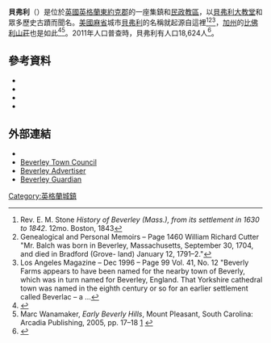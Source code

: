 {{Infobox UK place
|country =                  英格蘭
|official_name =            Beverley
|static_image_name =        Beverley Beck - geograph.org.uk - 49301.jpg
|static_image_2_name =      
|coordinates = {{coord|53.845|-0.427|display=inline,title}}
|population =               29,110
|population_ref =          （2001）<ref>{{cite web
|url = http://www.ons.gov.uk/ons/rel/census/census-2001-key-statistics/urban-areas-in-england-and-wales/urban-areas-in-england-and-wales-ks01-usual-resident-population.xls
|title = KS01 Usual resident population: Census 2001, Key Statistics for urban areas
|accessdate = 3 February 2013
|publisher = [[Office_for_National_Statistics|National Statistics]]
|format = Excel
|archive-date = 2012-10-22
|archive-url = https://web.archive.org/web/20121022000531/http://www.ons.gov.uk/ons/rel/census/census-2001-key-statistics/urban-areas-in-england-and-wales/urban-areas-in-england-and-wales-ks01-usual-resident-population.xls
|dead-url = no
}}</ref>
|civil_parish =            
|unitary_england =          [[東約克郡|東約克郡]]
|region =                   約克郡和亨伯
|lieutenancy_england =      [[東約克郡|東約克郡]]
|constituency_westminster = [[貝弗利和霍爾德內斯_(英國國會選區)|貝弗利和霍爾德內斯]]
|post_town =                BEVERLEY
|postcode_area =            HU
|postcode_district =        HU17
|dial_code =                01482
|os_grid_reference =        TA035399
|website = [http://www.beverley.gov.uk www.beverley.gov.uk]
}}
{{expand|time=2015-01-17T02:45:16+00:00}}
'''貝弗利'''（{{lang-en|Beverley}}）是位於[[英國|英國]][[英格蘭|英格蘭]][[東約克郡|東約克郡]]的一座集鎮和[[民政教區|民政教區]]，以[[貝弗利大教堂|貝弗利大教堂]]和眾多歷史古蹟而聞名。[[美國|美國]][[麻省|麻省]]城市[[貝弗利_(馬薩諸塞州)|貝弗利]]的名稱就起源自這裡<ref>Rev. E. M. Stone ''History of Beverley (Mass.), from its settlement in 1630 to 1842''. 12mo. Boston, 1843</ref><ref>Genealogical and Personal Memoirs – Page 1460 William Richard Cutter "Mr. Balch was born in Beverley, Massachusetts, September 30, 1704, and died in Bradford (Grove- land) January 12, 1791–2."</ref><ref>Los Angeles Magazine – Dec 1996 – Page 99 Vol. 41, No. 12 "Beverly Farms appears to have been named for the nearby town of Beverly, which was in turn named for Beverley, England. That Yorkshire cathedral town was named in the eighth century or so for an earlier settlement called Beverlac – a ...</ref>，[[加州|加州]]的[[比佛利山|比佛利山莊]]也是如此<ref name="Garvin2002">{{cite book|author=Alexander Garvin|title=The American City|url=http://books.google.com/books?id=-0h134NR1s0C&pg=PA383|accessdate=18 August 2012|date=19 June 2002|publisher=McGraw-Hill Professional|isbn=978-0-07-137367-8|page=383|archive-date=2020-07-27|archive-url=https://web.archive.org/web/20200727104556/https://books.google.com/books?id=-0h134NR1s0C&pg=PA383|dead-url=no}}</ref><ref name="wanamaker">Marc Wanamaker, ''Early Beverly Hills'', Mount Pleasant, South Carolina: Arcadia Publishing, 2005, pp. 17–18 [http://books.google.fr/books?id=gwMyg0wEdDEC&pg=PA17&lpg=PA17&dq=%22Burton+E.+Green%22&source=bl&ots=V6vuBP1vMe&sig=PpKJ_3vT3TzS2SK2AdR0QrUe8EU&hl=en&sa=X&ei=kLtoUdu0HOjG7Aapk4DoAw&redir_esc=y#v=onepage&q=%22Burton%20E.%20Green%22&f=false] {{Wayback|url=http://books.google.fr/books?id=gwMyg0wEdDEC&pg=PA17&lpg=PA17&dq=%22Burton+E.+Green%22&source=bl&ots=V6vuBP1vMe&sig=PpKJ_3vT3TzS2SK2AdR0QrUe8EU&hl=en&sa=X&ei=kLtoUdu0HOjG7Aapk4DoAw&redir_esc=y#v=onepage&q=%22Burton%20E.%20Green%22&f=false |date=20170709161503 }}</ref>。2011年人口普查時，貝弗利有人口18,624人<ref name="2011 census">{{cite web
 | url = http://www.neighbourhood.statistics.gov.uk/dissemination/LeadKeyFigures.do?a=7&b=11120657&c=beverley&d=16&e=62&g=6381073&i=1001x1003x1032x1004&m=0&r=1&s=1359906138128&enc=1
 | title = Key Figures for 2011 Census: Key Statistics: Area: Beverley CP (Parish)
 | work = Neighbourhood Statistics
 | publisher = [[Office_for_National_Statistics|Office for National Statistics]]
 | accessdate = 3 February 2013
 | archive-url = https://web.archive.org/web/20150116091933/http://www.neighbourhood.statistics.gov.uk/dissemination/LeadKeyFigures.do?a=7&b=11120657&c=beverley&d=16&e=62&g=6381073&i=1001x1003x1032x1004&m=0&r=1&s=1359906138128&enc=1
 | archive-date = 2015-01-16
 | dead-url = yes
 }}</ref>。

==參考資料==
{{reflist}}
*{{cite book|last=Taylor|first=Isaac |authorlink=Isaac Taylor (canon)|title=Names and Their Histories|url=https://archive.org/details/namesandtheirhi01taylgoog|year=1898|publisher=Rivington's|location=London|page=[https://archive.org/details/namesandtheirhi01taylgoog/page/n82 68]}}
*{{cite book|title=Gazetteer – A–Z of Towns Villages and Hamlets|year=2006|publisher=East Riding of Yorkshire Council|page=3}}
*{{cite book|title=Historic Beverley |isbn= 0900657154|year=1973|publisher=William Sessions Ltd|page=108}}
*{{cite EB1911|wstitle=Beverley|volume=3}}

==外部連結==
{{Commons category|Beverley}}
*{{OpenDomesday|OS=TA0339|name=beverley|display=Beverley}}
*[http://www.beverley.gov.uk/ Beverley Town Council] {{Wayback|url=http://www.beverley.gov.uk/ |date=20210309142005 }}
*[http://www.britishpapers.co.uk/england-yorks/beverley-advertiser/ Beverley Advertiser] {{Wayback|url=http://www.britishpapers.co.uk/england-yorks/beverley-advertiser/ |date=20210119182913 }}
*[http://www.beverleyguardian.co.uk Beverley Guardian] {{Wayback|url=http://www.beverleyguardian.co.uk/ |date=20160902210601 }}

{{Authority control}}
{{DEFAULTSORT:Beverley}}
[[Category:英格蘭城鎮|Category:英格蘭城鎮]]
{{UK-geo-stub}}